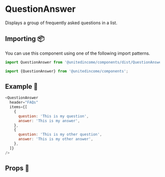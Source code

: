 
# QuestionAnswer

Displays a group of frequently asked questions in a list.

## Importing 📦

You can use this component using one of the following import patterns.

```javascript
import QuestionAnswer from '@unitedincome/components/dist/QuestionAnswer';
```

```javascript
import {QuestionAnswer} from '@unitedincome/components';
```

## Example 🚀

<Preview>
  <QuestionAnswer
    header="FAQs"
    items={[
      {
        question: 'This is my question',
        answer: 'This is my answer',
      },
      {
        question: 'This is my other question',
        answer: 'This is my other answer',
      },
    ]}
  />
</Preview>

```javascript
<QuestionAnswer
  header="FAQs"
  items={[
    {
      question: 'This is my question',
      answer: 'This is my answer',
    },
    {
      question: 'This is my other question',
      answer: 'This is my other answer',
    },
  ]}
/>
```

## Props 🔧

<Props of={QuestionAnswer} />
